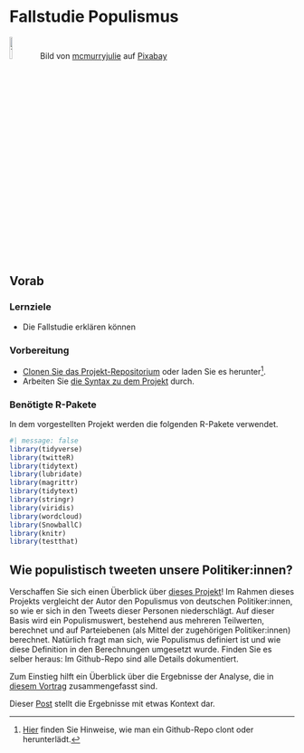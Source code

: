 # Fallstudie Populismus 



![Text als Datenbasis prädiktiver Modelle](img/text-mining-1476780_640.png){width=10%}
Bild von <a href="https://pixabay.com/de/users/mcmurryjulie-2375405/?utm_source=link-attribution&amp;utm_medium=referral&amp;utm_campaign=image&amp;utm_content=1476780">mcmurryjulie</a> auf <a href="https://pixabay.com/de//?utm_source=link-attribution&amp;utm_medium=referral&amp;utm_campaign=image&amp;utm_content=1476780">Pixabay</a>





## Vorab


### Lernziele


- Die Fallstudie erklären können



### Vorbereitung

- [Clonen Sie das Projekt-Repositorium](https://github.com/sebastiansauer/polits_tweet_mining) oder laden Sie es herunter^[[Hier](https://www.howtogeek.com/451360/how-to-clone-a-github-repository/) finden Sie Hinweise, wie man ein Github-Repo clont oder herunterlädt.].
- Arbeiten Sie [die Syntax zu dem Projekt](https://github.com/sebastiansauer/polits_tweet_mining/tree/master/code) durch.



### Benötigte R-Pakete

In dem vorgestellten Projekt werden die folgenden R-Pakete verwendet.

```r
#| message: false
library(tidyverse)
library(twitteR)
library(tidytext)
library(lubridate)
library(magrittr)
library(tidytext)
library(stringr)
library(viridis)
library(wordcloud)
library(SnowballC)
library(knitr)
library(testthat)
```





## Wie populistisch tweeten unsere Politiker:innen?


Verschaffen Sie sich einen Überblick über [dieses Projekt](https://github.com/sebastiansauer/polits_tweet_mining)!
Im Rahmen dieses Projekts vergleicht der Autor den Populismus von deutschen Politiker:innen, so wie er sich in den Tweets dieser Personen niederschlägt. Auf dieser Basis wird ein Populismuswert, bestehend aus mehreren Teilwerten, berechnet und auf Parteiebenen (als Mittel der zugehörigen Politiker:innen) berechnet.
Natürlich fragt man sich, wie Populismus definiert ist und wie diese Definition in den Berechnungen umgesetzt wurde.
Finden Sie es selber heraus: Im Github-Repo sind alle Details dokumentiert.




Zum Einstieg hilft ein Überblick über die Ergebnisse der Analyse, die in [diesem Vortrag](https://data-se.netlify.app/slides/populist-twitter/populist-twitter-dgps2018.html#1) zusammengefasst sind.


Dieser [Post](https://data-se.netlify.app/2017/11/01/afd01/) stellt die Ergebnisse mit etwas Kontext dar.

